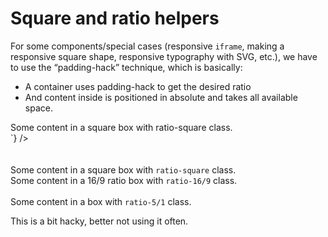 

<Meta title={getTitle(__filename)} />

# Square and ratio helpers

For some components/special cases (responsive <code>iframe</code>, making a responsive square shape, responsive typography with SVG, etc.), we have to use the “padding-hack” technique, which is basically:

<div class="flex justify-space-between mb-8 flex-column md:flex-row">
    <div class="w-1/2 self-center">
        <ul>
            <li>A container uses padding-hack to get the desired ratio</li>
            <li>And content inside is positioned in absolute and takes all available space.</li>
        </ul>
    </div>
    <div class="w-1/2">
        <Source
            language="html"
            light
            format
            code={`
<div class="ratio-square p-4">
    Some content in a square box
    with ratio-square class.
</div>
`}
        />
    </div>
</div>

<br />
<br />

<div class="flex justify-space-between items-center mb-8">
  <div class="border w-1/3">
    <div class="ratio-square p-4">
        Some content in a square box with <code>ratio-square</code> class.
    </div>
  </div>

  <div class="border w-1/3">
    <div class="ratio-16/9 p-4">
        Some content in a 16/9 ratio box with <code>ratio-16/9</code> class.
    </div>
  </div>
</div>

<br />

<div class="border">
    <div class="ratio-5/1 p-4">
        Some content in a box with <code>ratio-5/1</code> class.
    </div>
</div>

This is a bit hacky, better not using it often.
